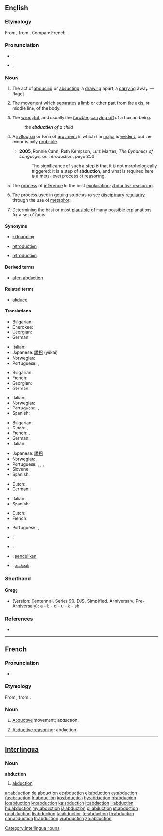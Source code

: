==English==
{{wikisource1911Enc|Abduction}}

{{rfc|what’s with the shorthand thing?}}

===Etymology===
From {{etyl|la}} {{term|abductio|abductiō|robbing; abduction|lang=la}}, from {{term|abduco|abdūcō|take or lead away|lang=la}}. Compare French {{term|lang=fr|abduction}}.

===Pronunciation===
* {{a|UK}} {{IPA|/əbˈdʌk.ʃən/}}, {{SAMPA|/@b"dVk.S@n/}}
* {{a|US}} {{IPA|/æbˈdʌk.ʃən/}}, {{SAMPA|/{b"dVk.S@n/}}

===Noun===
{{wikipedia}}
{{en-noun}}

# {{rfdate|make this into proper citation}} The act of [[abduce|abducing]] or [[abduct]]ing; a [[draw]]ing apart; a [[carry]]ing away. — Roget
# {{context|physiology}} The [[movement]] which [[separate]]s a [[limb]] or other part from the [[axis]], or middle line, of the body.
# {{legal}} The [[wrongful]], and usually the [[forcible]], [[carry off|carrying off]] of a human being.
#: ''the '''abduction''' of a child''
# {{logic}} A [[syllogism]] or form of [[argument]] in which the [[major]] is [[evident]], but the minor is only [[probable]].
#* '''2005''', Ronnie Cann, Ruth Kempson, Lutz Marten, ''The Dynamics of Language, an Introduction'', page 256:
#*: The significance of such a step is that it is not morphologically triggered: it is a step of '''abduction''', and what is required here is a meta-level process of reasoning.
# {{computing}} The [[process]] of [[inference]] to the best [[explanation]]; [[abductive reasoning]].
# {{context|education}} The process used in getting students to see [[disciplinary]] [[regularity]] through the use of [[metaphor]].
# Determining the best or most [[plausible]] of many possible explanations for a set of facts.
{{rfex}}

====Synonyms====
* {{sense|legal|carrying off of human being}} [[kidnapping]]
* {{sense|logic}} [[retroduction]]
* {{sense|determining most plausible explanation}} [[retroduction]]

====Derived terms====
* [[alien abduction]]

====Related terms====
* [[abduce]]

====Translations====
{{trans-top|act of abducing or abducting}}
* Bulgarian: {{t|bg|отвличане, похищение}}
* Cherokee: {{t-|chr|ᎠᏓᏘᎿᏫᏗᏍᎬ|tr=agutihnawidisgv|sc=Cher|xs=Cherokee}}
* Georgian: {{t-|ka|მოტაცება|sc=Geor|xs=Georgian}}
* German: {{t+|de|Entführung|f}}
{{trans-mid}}
* Italian: {{t+|it|rapimento|m}}
* Japanese: [[誘拐]] (yūkai)
* Norwegian: {{t-|no|bortføring|c}}
* Portuguese: {{qualifier|Brazil}} {{t+|pt|abdução|m}}, {{qualifier|Portugal}} {{t-|pt|abducção|m}}
{{trans-bottom}}

{{trans-top|physiology: movement separating limb from axis}}
* Bulgarian: {{t-|bg|абдукция|f|tr=abdúktsiya}}
* French: {{t+|fr|abduction|f}}
* Georgian: {{t|ka|აბდუქცია|sc=Geor|xs=Georgian}}
* German: {{t+|de|Abduktion|f}}
{{trans-mid}}
* Italian: {{t+|it|abduzione|f}}
* Norwegian: {{t-|no|abduksjon|m}}
* Portuguese: {{qualifier|Brazil}} {{t+|pt|abdução|m}}, {{qualifier|Portugal}} {{t-|pt|abducção|m}}
* Spanish: {{t+|es|abducción|f}}
{{trans-bottom}}

{{trans-top|law: carrying off of a human being}}
* Bulgarian: {{t-|bg|отвличане}}
* Dutch: {{t+|nl|ontvoering|f}}, {{t+|nl|kidnapping|f}}
* French: {{t+|fr|rapt|m}}, {{t+|fr|enlèvement|m}}
* German: {{t+|de|Entführung|f}}
* Italian: {{t+|it|rapimento|m}}
{{trans-mid}}
* Japanese: [[誘拐]] 
* Norwegian: {{t-|no|bortføring|c}}, {{t-|no|kidnapping|c}}
* Portuguese: {{t-|pt|rapto}}, {{t+|pt|abdução|f}}, {{qualifier|Brazil}} {{t+|pt|seqüestro|m}}, {{qualifier|Portugal}} {{t-|pt|abducção|m}}
* Slovene: {{t+|sl|ugrabitev|f}}
* Spanish: {{t-|es|rapto|m}}
{{trans-bottom}}

{{trans-top|logic: syllogism}}
* Dutch: {{t-|nl|abductie|f}}
* German: {{t+|de|Abduktion|f}}
{{trans-mid}}
* Italian: {{t+|it|abduzione|f}}
* Spanish: {{t+|es|abducción|f}}
{{trans-bottom}}

{{trans-top|computing: process of inference}}
* Dutch: {{t-|nl|abductie|f}}
* French: {{t+|fr|abduction|f}}
{{trans-mid}}
* Portuguese: {{qualifier|Brazil}} {{t+|pt|abdução|m}}, {{qualifier|Portugal}} {{t-|pt|abducção|m}}
{{trans-bottom}}

{{trans-top|education: process used in getting students to see disciplinary regularity}}
{{trans-mid}}
{{trans-bottom}}

{{checktrans-top}}
* {{ttbc|fr}}: {{t+|fr|abduction|f}}
* {{ttbc|Interlingua}}: {{t-|ia|abduction|xs=Interlingua}}
* {{ttbc|Malay}}: [[penculikan]]
* {{ttbc|Tamil}}: [[கடத்தல்]]
{{trans-bottom}}

===Shorthand===

====Gregg====
* (Version: [[w:Gregg_Shorthand#Centennial_Gregg_Shorthand|Centennial]], [[w:Gregg_Shorthand#Series_90_Gregg_Shorthand|Series 90]], [[w:Gregg_Shorthand#Diamond_Jubilee_Gregg_Shorthand|DJS]], [[w:Gregg_Shorthand#Simplified_Gregg_Shorthand|Simplified]], [[w:Gregg_Shorthand#Anniversary_Gregg_Shorthand|Anniversary]], [[w:Gregg_Shorthand#Pre-Anniversary_Gregg_Shorthand|Pre-Anniversary]]): a - b - d - u - k - sh

===References===
* {{R:Webster 1913}}

----

==French==

===Pronunciation===
* {{IPA|lang=fr|/abdyksjɔ̃/}}

===Etymology===
From {{etyl|la|fr}} {{term|abductio|abductiō|robbing; abduction|lang=la}}, from {{term|abduco|abdūcō|take or lead away|lang=la}}.

===Noun===
{{fr-noun|f}}

# {{physiology|lang=fr}} [[abductive|Abductive]] movement; abduction.
# {{logic|computing|lang=fr}} [[abductive reasoning|Abductive reasoning]]; abduction.


----

==[[Interlingua]]==

{{rfe|lang=ia}}

{{rfp|lang=ia}}

===Noun===
'''abduction'''

# [[#English|abduction]]

[[Category:Interlingua nouns]]

[[ar:abduction]]
[[de:abduction]]
[[et:abduction]]
[[el:abduction]]
[[es:abduction]]
[[fa:abduction]]
[[fr:abduction]]
[[ko:abduction]]
[[hy:abduction]]
[[hi:abduction]]
[[io:abduction]]
[[kn:abduction]]
[[ka:abduction]]
[[lt:abduction]]
[[li:abduction]]
[[hu:abduction]]
[[my:abduction]]
[[ja:abduction]]
[[pl:abduction]]
[[pt:abduction]]
[[ru:abduction]]
[[fi:abduction]]
[[ta:abduction]]
[[te:abduction]]
[[th:abduction]]
[[chr:abduction]]
[[tr:abduction]]
[[vi:abduction]]
[[zh:abduction]]